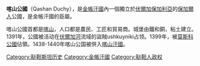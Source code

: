 {{unreferenced|time=2015-02-12T01:27:18+00:00}}
'''喀山公國'''（Qashan Duchy），是[[金帳汗國|金帳汗國]]內一個獨立於[[伏爾加保加利亞|伏爾加保加利亞]]的[[保加爾人|保加爾人]]公國，是金帳汗國的臣屬。

喀山公國首都是[[喀山|喀山]]，人口都是農民、工匠和貿易商。城堡由鐵和銅，粘土建立。1391年，公國被活动在[[伏爾加河|伏爾加河]]流域的盜賊ushkuyniki占领。1399年，被[[莫斯科公國|莫斯科公國]]佔領。1438-1440年喀山公国被併入[[喀山汗國|喀山汗國]]。

[[Category:鞑靼斯坦历史|Category:鞑靼斯坦历史]]
[[Category:金帳汗國|Category:金帳汗國]]
[[Category:鞑靼人政权|Category:鞑靼人政权]]